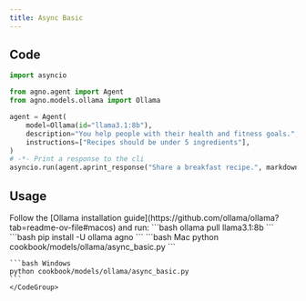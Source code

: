 ```yaml
---
title: Async Basic
---
```


## Code

```python cookbook/models/ollama/async_basic.py
import asyncio

from agno.agent import Agent
from agno.models.ollama import Ollama

agent = Agent(
    model=Ollama(id="llama3.1:8b"),
    description="You help people with their health and fitness goals.",
    instructions=["Recipes should be under 5 ingredients"],
)
# -*- Print a response to the cli
asyncio.run(agent.aprint_response("Share a breakfast recipe.", markdown=True))

```

## Usage

<Steps>
  <Snippet file="create-venv-step.mdx" />

  <Step title="Install Ollama">
    Follow the [Ollama installation guide](https://github.com/ollama/ollama?tab=readme-ov-file#macos) and run:
    ```bash
    ollama pull llama3.1:8b
    ```
  </Step>

  <Step title="Install libraries">
    ```bash
    pip install -U ollama agno
    ```
  </Step>

  <Step title="Run Agent">
    <CodeGroup>
    ```bash Mac
    python cookbook/models/ollama/async_basic.py
    ```

    ```bash Windows
    python cookbook/models/ollama/async_basic.py
    ```
    </CodeGroup>
  </Step>
</Steps>
